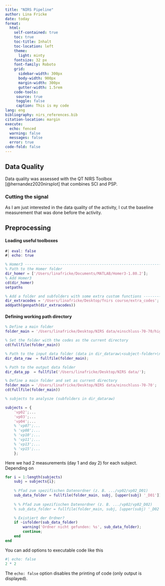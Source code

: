 ```yaml
---
title: "NIRS Pipeline"
author: Lina Fricke
date: today
format: 
  html: 
    self-contained: true 
    toc: true 
    toc-title: Inhalt
    toc-location: left 
    theme: 
      light: minty
    fontsize: 32 px 
    font-family: Roboto
    grid:
      sidebar-width: 300px
      body-width: 900px
      margin-width: 300px
      gutter-width: 1.5rem
    code-tools: 
     source: true
     toggle: false
     caption: This is my code
lang: eng
bibliography: nirs_references.bib
citation-location: margin
execute: 
  echo: fenced
  warning: false
  messages: false
  error: true
code-fold: false
---
```


## Data Quality 

Data quality was assessed with the QT NIRS Toolbox [@hernandez2020nirsplot] that combines SCI and PSP. 

### Cutting the signal

As I am just interested in the data quality of the activity, I cut the baseline measurement that was done before the activity.




## Preprocessing

#### Loading useful toolboxes
```matlab
#| eval: false
#| echo: true

% Homer3 ------------------------------------------------------------------
% Path to the Homer folder
dir_homer = ['/Users/linafricke/Documents/MATLAB/Homer3-1.80.2'];
% Add Homer3
cd(dir_homer)
setpaths

% Add a folder and subfolders with some extra custom functions ------------
dir_extracodes = '/Users/linafricke/Desktop/fnirs course/extra_codes';
addpath(genpath(dir_extracodes))
```

#### Defining working path directory
```matlab
% Define a main folder
folder_main = '/Users/linafricke/Desktop/NIRS data/einschluss-70-70/high';

% Set the folder with the codes as the current directory
cd(fullfile(folder_main))

% Path to the input data folder (data in dir_dataraw\<subject-folder>\nirs)
dir_data_raw  = fullfile(folder_main);

% Path to the output data folder
dir_data_pp  = fullfile('/Users/linafricke/Desktop/NIRS data/');

% Define a main folder and set as current directory
folder_main = '/Users/linafricke/Desktop/NIRS data/einschluss-70-70';
cd(fullfile(folder_main))

% subjects to analysze (subfolders in dir_dataraw)

subjects = {
    'vp02';...
    'vp03';...
    'vp04';...
    % 'vp07';...
    % 'vp08';...
    % 'vp10';...
    % 'vp11';...
    % 'vp13';...
    % 'vp15';...
    };
```
 
Here we had 2 measurements (day 1 and day 2) for each subject. Depending on 
```matlab
for i = 1:length(subjects)
    subj = subjects{i};
    
    % Pfad zum spezifischen Datenordner (z. B. .../vp02/vp02_D01)
    sub_data_folder = fullfile(folder_main, subj, [upper(subj) '_D01']);
     
    % % Pfad zum spezifischen Datenordner (z. B. .../vp02/vp02_D02)
    % sub_data_folder = fullfile(folder_main, subj, [upper(subj) '_D02']);

    % Existiert der Ordner?
    if ~isfolder(sub_data_folder)
        warning('Ordner nicht gefunden: %s', sub_data_folder);
        continue;
    end
end
```



You can add options to executable code like this 

```r
#| echo: false
2 * 2
```

The `echo: false` option disables the printing of code (only output is displayed).
